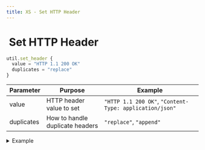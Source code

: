 ```yaml
---
title: XS - Set HTTP Header
---
```


# <img src="../assets/docuBadge (11).png" alt="" data-size="line"> Set HTTP Header <a href="#xs-httpheader" id="xs-httpheader"></a>

```javascript
util.set_header {
  value = "HTTP 1.1 200 OK"
  duplicates = "replace"
}
```

| Parameter  | Purpose                         | Example                                                 |
| ---------- | ------------------------------- | ------------------------------------------------------- |
| value      | HTTP header value to set        | `"HTTP 1.1 200 OK"`, `"Content-Type: application/json"` |
| duplicates | How to handle duplicate headers | `"replace"`, `"append"`                                 |

<details>

<summary>Example</summary>

```javascript
util.set_header {
  value = "Content-Type: application/json"
  duplicates = "replace"
}
```

* Sets HTTP response headers
* Controls how duplicate headers are handled
* Useful for customizing API responses
* Common for setting content types, status codes, and custom headers

</details>
